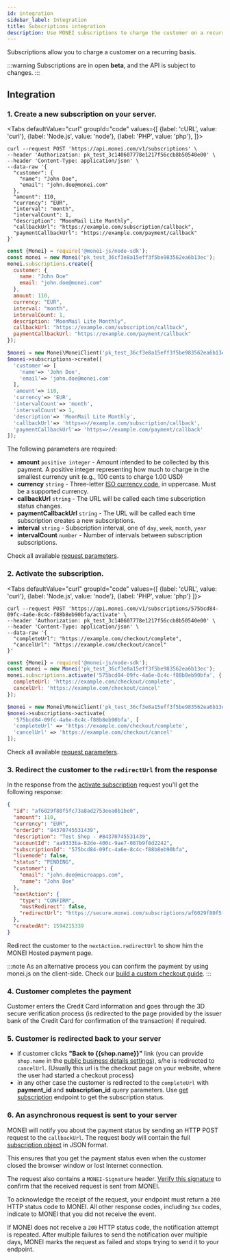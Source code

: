 ```yaml
---
id: integration
sidebar_label: Integration
title: Subscriptions integration
description: Use MONEI subscriptions to charge the customer on a recurring basis.
---
```


Subscriptions allow you to charge a customer on a recurring basis.

:::warning
Subscriptions are in open **beta**, and the API is subject to changes.
:::

## Integration

### 1. Create a new subscription on your server.


<Tabs
defaultValue="curl"
groupId="code"
values={[
{label: 'cURL', value: 'curl'},
{label: 'Node.js', value: 'node'},
{label: 'PHP', value: 'php'},
]}>
<TabItem value="curl">

```shell script title="POST https://api.monei.com/v1/subscriptions"
curl --request POST 'https://api.monei.com/v1/subscriptions' \
--header 'Authorization: pk_test_3c140607778e1217f56ccb8b50540e00' \
--header 'Content-Type: application/json' \
--data-raw '{
  "customer": {
    "name": "John Doe",
    "email": "john.doe@monei.com"
  },
  "amount": 110,
  "currency": "EUR",
  "interval": "month",
  "intervalCount": 1,
  "description": "MoonMail Lite Monthly",
  "callbackUrl": "https://example.com/subscription/callback",
  "paymentCallbackUrl": "https://example.com/payment/callback"
}'
```

</TabItem>

<TabItem value="node">

```js title="server.js"
const {Monei} = require('@monei-js/node-sdk');
const monei = new Monei('pk_test_36cf3e8a15eff3f5be983562ea6b13ec');
monei.subscriptions.create({
  customer: {
    name: "John Doe"
    email: "john.doe@monei.com"
  },
  amount: 110,
  currency: "EUR",
  interval: "month",
  intervalCount: 1,
  description: "MoonMail Lite Monthly",
  callbackUrl: "https://example.com/subscription/callback",
  paymentCallbackUrl: "https://example.com/payment/callback"
});
```

</TabItem>
<TabItem value="php">

```php title="server.php"
$monei = new Monei\MoneiClient('pk_test_36cf3e8a15eff3f5be983562ea6b13ec');
$monei->subscriptions->create([
  'customer'=> [
    'name'=> 'John Doe',
    'email'=> 'john.doe@monei.com'
  ],
  'amount'=> 110,
  'currency'=> 'EUR',
  'intervalCount'=> 'month',
  'intervalCount'=> 1,
  'description'=> 'MoonMail Lite Monthly',
  'callbackUrl'=> 'https=>//example.com/subscription/callback',
  'paymentCallbackUrl'=> 'https=>//example.com/payment/callback'
]);
```

</TabItem>
</Tabs>

The following parameters are required:

- **amount** `positive integer` - Amount intended to be collected by this payment. A positive integer representing how much to charge in the smallest currency unit (e.g., 100 cents to charge 1.00 USD)
- **currency** `string` - Three-letter [ISO currency code](https://en.wikipedia.org/wiki/ISO_4217), in uppercase. Must be a supported currency.
- **callbackUrl** `string` - The URL will be called each time subscription status changes.
- **paymentCallbackUrl** `string` - The URL will be called each time subscription creates a new subscriptions.
- **interval** `string` - Subscription interval, one of `day`, `week`, `month`, `year`
- **intervalCount** `number` - Number of intervals between subscription subscriptions.

Check all available [request parameters](/api/#operation/subscriptions_create).

### 2. Activate the subscription.

<Tabs
  defaultValue="curl"
  groupId="code"
  values={[
    {label: 'cURL', value: 'curl'},
    {label: 'Node.js', value: 'node'},
    {label: 'PHP', value: 'php'}
  ]}>
<TabItem value="curl">

```shell script title="POST https://api.monei.com/v1/subscriptions/575bcd84-09fc-4a6e-8c4c-f88b8eb90bfa/activate"
curl --request POST 'https://api.monei.com/v1/subscriptions/575bcd84-09fc-4a6e-8c4c-f88b8eb90bfa/activate' \
--header 'Authorization: pk_test_3c140607778e1217f56ccb8b50540e00' \
--header 'Content-Type: application/json' \
--data-raw '{
  "completeUrl": "https://example.com/checkout/complete",
  "cancelUrl": "https://example.com/checkout/cancel"
}'
```

</TabItem>

<TabItem value="node">

```js title="server.js"
const {Monei} = require('@monei-js/node-sdk');
const monei = new Monei('pk_test_36cf3e8a15eff3f5be983562ea6b13ec');
monei.subscriptions.activate('575bcd84-09fc-4a6e-8c4c-f88b8eb90bfa', {
  completeUrl: 'https://example.com/checkout/complete',
  cancelUrl: 'https://example.com/checkout/cancel'
});
```

</TabItem>
<TabItem value="php">

```php title="server.php"
$monei = new Monei\MoneiClient('pk_test_36cf3e8a15eff3f5be983562ea6b13ec');
$monei->subscriptions->activate(
  '575bcd84-09fc-4a6e-8c4c-f88b8eb90bfa', [
  'completeUrl' => 'https://example.com/checkout/complete',
  'cancelUrl' => 'https://example.com/checkout/cancel'
]);
```

</TabItem>
</Tabs>

Check all available [request parameters](/api/#operation/subscriptions_activate).

### 3. Redirect the customer to the `redirectUrl` from the response

In the response from the [activate subscription](/api/#operation/subscriptions_activate) request you'll get the following response:

```json
{
  "id": "af6029f80f5fc73a8ad2753eea0b1be0",
  "amount": 110,
  "currency": "EUR",
  "orderId": "84370745531439",
  "description": "Test Shop - #84370745531439",
  "accountId": "aa9333ba-82de-400c-9ae7-087b9f8d2242",
  "subscriptionId": "575bcd84-09fc-4a6e-8c4c-f88b8eb90bfa",
  "livemode": false,
  "status": "PENDING",
  "customer": {
    "email": "john.doe@microapps.com",
    "name": "John Doe"
  },
  "nextAction": {
    "type": "CONFIRM",
    "mustRedirect": false,
    "redirectUrl": "https://secure.monei.com/subscriptions/af6029f80f5fc73a8ad2753eea0b1be0"
  },
  "createdAt": 1594215339
}
```

Redirect the customer to the `nextAction.redirectUrl` to show him the MONEI Hosted payment page.

:::note
As an alternative process you can confirm the payment by using monei.js on the client-side. Check our [build a custom checkout guide](/integrations/build-custom-checkout.mdx).
:::

### 4. Customer completes the payment

Customer enters the Credit Card information and goes through the 3D secure verification process (is redirected to the page provided by the issuer bank of the Credit Card for confirmation of the transaction) if required.

### 5. Customer is redirected back to your server

- if customer clicks **"Back to {{shop.name}}"** link (you can provide `shop.name` in the [public business details settings](https://dashboard.monei.com/settings)), s/he is redirected to `cancelUrl`. (Usually this url is the checkout page on your website, where the user had started a checkout process)
- in any other case the customer is redirected to the `completeUrl` with **payment_id** and **subscription_id** query parameters. Use [get subscription](/api/#operation/subscriptions_get) endpoint to get the subscription status.

### 6. An asynchronous request is sent to your server

MONEI will notify you about the payment status by sending an HTTP POST request to the `callbackUrl`. The request body will contain the full [subscription object](/api/#section/Subscription-object) in JSON format.

This ensures that you get the payment status even when the customer closed the browser window or lost Internet connection.

The request also contains a `MONEI-Signature` header. [Verify this signature](guides/verify-signature.mdx) to confirm that the received request is sent from MONEI.

To acknowledge the receipt of the request, your endpoint must return a `200` HTTP status code to MONEI. All other response codes, including `3xx` codes, indicate to MONEI that you did not receive the event.

If MONEI does not receive a `200` HTTP status code, the notification attempt is repeated. After multiple failures to send the notification over multiple days, MONEI marks the request as failed and stops trying to send it to your endpoint.
